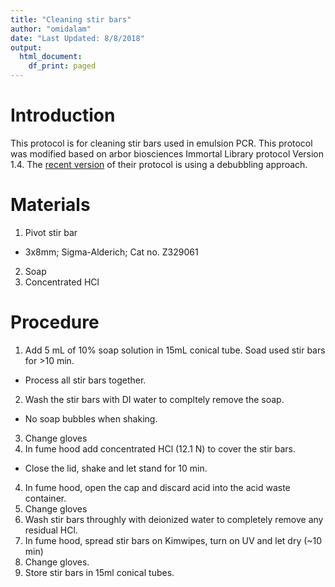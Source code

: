 ```yaml
---
title: "Cleaning stir bars"
author: "omidalam"
date: "Last Updated: 8/8/2018"
output:
  html_document:
    df_print: paged
---
```

# Introduction

This protocol is for cleaning stir bars used in emulsion PCR.
This protocol was modified based on arbor biosciences Immortal Library protocol Version 1.4. 
The [recent version](http://www.arborbiosci.com/wp-content/uploads/2018/05/myTags-Immortal-Protocol-v1.5.pdf) of their protocol is using a debubbling approach.

# Materials

1. Pivot stir bar 
  + 3x8mm; Sigma-Alderich; Cat no. Z329061
2. Soap
3. Concentrated HCl

# Procedure

1. Add 5 mL of 10% soap solution in 15mL conical tube. Soad used stir bars for >10 min.
  + Process all stir bars together.
2. Wash the stir bars with DI water to compltely remove the soap.
  + No soap bubbles when shaking.
3. Change gloves
4. In fume hood add concentrated HCl (12.1 N) to cover the stir bars. 
  + Close the lid, shake and let stand for 10 min.
4. In fume hood, open the cap and discard acid into the acid waste container.
5. Change gloves
6. Wash stir bars throughly with deionized water to completely remove any residual HCl.
7. In fume hood, spread stir bars on Kimwipes, turn on UV and let dry (~10 min)
8. Change gloves.
9. Store stir bars in 15ml conical tubes.
